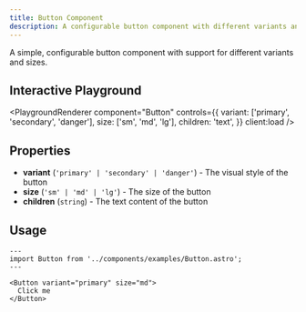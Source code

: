 ```yaml
---
title: Button Component
description: A configurable button component with different variants and sizes
---
```



A simple, configurable button component with support for different variants and sizes.

## Interactive Playground

<PlaygroundRenderer
  component="Button"
  controls={{
    variant: ['primary', 'secondary', 'danger'],
    size: ['sm', 'md', 'lg'],
    children: 'text',
  }}
  client:load
/>

## Properties

- **variant** (`'primary' | 'secondary' | 'danger'`) - The visual style of the button
- **size** (`'sm' | 'md' | 'lg'`) - The size of the button
- **children** (`string`) - The text content of the button

## Usage

```astro
---
import Button from '../components/examples/Button.astro';
---

<Button variant="primary" size="md">
  Click me
</Button>
```
